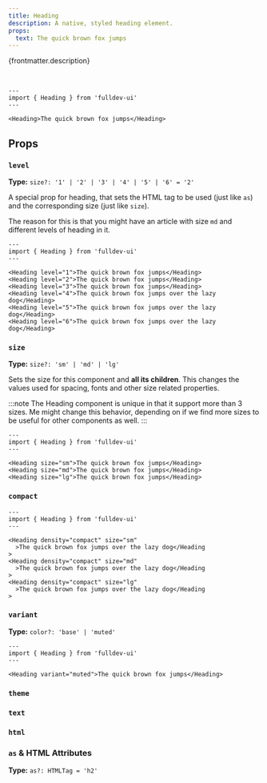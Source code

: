 ```yaml
---
title: Heading
description: A native, styled heading element.
props:
  text: The quick brown fox jumps
---
```



{frontmatter.description}

<br />

```astro live
---
import { Heading } from 'fulldev-ui'
---

<Heading>The quick brown fox jumps</Heading>
```

## Props

### `level`

**Type:** `size?: '1' | '2' | '3' | '4' | '5' | '6' = '2'`

A special prop for heading, that sets the HTML tag to be used (just like `as`) and the corresponding size (just like `size`).

The reason for this is that you might have an article with size `md` and different levels of heading in it.

```astro live
---
import { Heading } from 'fulldev-ui'
---

<Heading level="1">The quick brown fox jumps</Heading>
<Heading level="2">The quick brown fox jumps</Heading>
<Heading level="3">The quick brown fox jumps</Heading>
<Heading level="4">The quick brown fox jumps over the lazy dog</Heading>
<Heading level="5">The quick brown fox jumps over the lazy dog</Heading>
<Heading level="6">The quick brown fox jumps over the lazy dog</Heading>
```

### `size`

**Type:** `size?: 'sm' | 'md' | 'lg'`

Sets the size for this component and **all its children**. This changes the values used for spacing, fonts and other size related properties.

:::note
The Heading component is unique in that it support more than 3 sizes. Me might change this behavior, depending on if we find more sizes to be useful for other components as well.
:::

```astro live
---
import { Heading } from 'fulldev-ui'
---

<Heading size="sm">The quick brown fox jumps</Heading>
<Heading size="md">The quick brown fox jumps</Heading>
<Heading size="lg">The quick brown fox jumps</Heading>
```

### `compact`

<CompactProp />

```astro live
---
import { Heading } from 'fulldev-ui'
---

<Heading density="compact" size="sm"
  >The quick brown fox jumps over the lazy dog</Heading
>
<Heading density="compact" size="md"
  >The quick brown fox jumps over the lazy dog</Heading
>
<Heading density="compact" size="lg"
  >The quick brown fox jumps over the lazy dog</Heading
>
```

### `variant`

**Type:** `color?: 'base' | 'muted'`

<VariantProp />

```astro live
---
import { Heading } from 'fulldev-ui'
---

<Heading variant="muted">The quick brown fox jumps</Heading>
```

### `theme`

<ThemeProp />

### `text`

<TextProp />

### `html`

<HtmlProp />

### `as` & HTML Attributes

**Type:** `as?: HTMLTag = 'h2'`

<AsProp />
